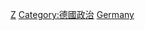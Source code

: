 {{Catnav|頁面分類|各種主題的頁面分類|按國家分類|各國政治|德國政治}}
{{Catnav|頁面分類|各種主題的頁面分類|按國家分類|各國人物|德国人}}
{{Catnav|頁面分類|各種主題的頁面分類|按國家分類|各國人物|各國政治人物}}
{{Catnav|頁面分類|人物|各國人物|德国人}}
{{Commons category|Politicians of Germany}}

[[Category:各职业德国人|Z]]
[[Category:德國政治|Category:德國政治]]
[[Category:欧洲各国政治人物|Germany]]